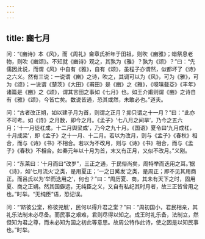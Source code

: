```yaml
---
---
---
```

title: 豳七月
---







问：“《豳诗》本《风》，而《周礼》龠章氏祈年于田祖，则吹《豳雅》；蜡祭息老物，则吹《豳颂》。不知就《豳诗》观之，其孰为《雅》？孰为《颂》？”曰：“先儒因此说，而谓《风》中自有《雅》，自有《颂》，虽程子亦谓然，似都坏了《诗》之六义。然有三说：一说谓《豳》之诗，吹之，其调可以为《风》，可为《雅》，可为《颂》；一说谓《楚茨》《大田》《甫田》是《豳》之《雅》，《噫嘻载芟》《丰年》诸篇是《豳》之《颂》，谓其言田之事如《七月》也。如王介甫则谓《豳》之诗自有《雅》《颂》，今皆亡矣。数说皆通，恐其或然，未敢必也。”道夫。

问：“古者改正朔，如以建子月为首，则谓之正月？抑只谓之十一月？”曰：“此亦不可考。如《诗》之月数，即今之月。《孟子》‘七八月之间旱’，乃今之五六月；‘十一月徒杠成，十二月舆梁成’，乃今之九十月。《国语》夏令曰‘九月成杠，十月成梁’，即《孟子》之十一月、十二月。若以为改月，则与《孟子》《春秋》相合，而与《诗》《书》不相合。若以为不改月，则与《诗》《书》相合，而与《孟子》《春秋》不相合。如秦元年以十月为首，末又有正月，又似不改月。”义刚。

问：“东莱曰：‘十月而曰“改岁”，三正之通，于民俗尚矣，周特举而迭用之耳。’据《诗》，如‘七月流火’之类，是用夏正；‘一之日觱发’之类，是周正；即不见其用商正。而吕氏以为‘举而迭用之’，何也？”曰：“周历夏、商，其未有天下之时，固用夏、商之正朔。然其国僻远，无纯臣之义，又自有私纪其时月者，故三正皆曾用之也。”时举。“无纯臣”语，恐记误。

问：“‘跻彼公堂，称彼兕觥’，民何以得升君之堂？”曰：“周初国小，君民相亲，其礼乐法制未必尽备。而民事之艰难，君则尽得以知之。成王时礼乐备，法制立，然但知为君之尊，而未必知为国之初此等意思。故周公特作此诗，使之因是以知民事也。”时举。
